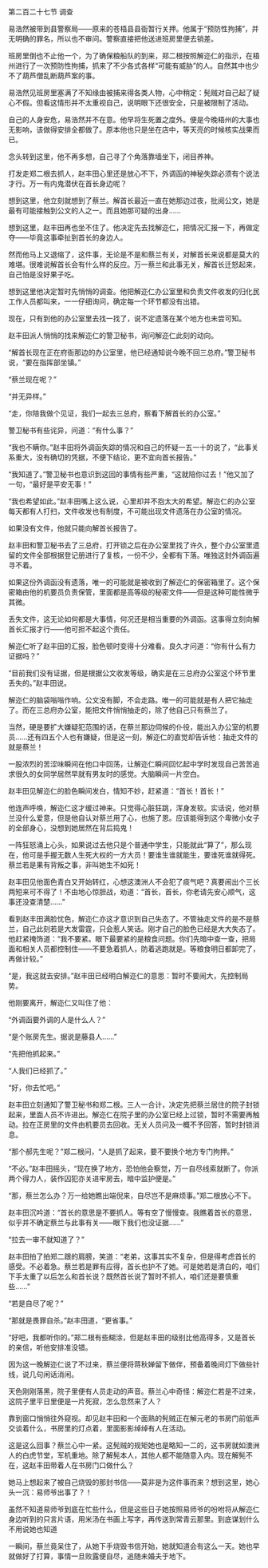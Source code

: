 

第二百二十七节 调查

易浩然被带到县警察局――原来的苍梧县县衙暂行关押。他属于“预防性拘捕”，并无明确的罪名，所以也不审问。警察直接把他送进班房里便去销差。

班房里倒也不止他一个，为了确保粮船队的到来，郑二根按照解迩仁的指示，在梧州进行了一次预防性拘捕，抓来了不少各式各样“可能有威胁”的人。自然其中也少不了葫芦僧乱断葫芦案的事。

易浩然见班房里塞满了不知缘由被捕来得各类人物，心中稍定：髡贼对自己起了疑心不假。但看这情形并不太重视自己，说明眼下还很安全，只是被限制了活动。

自己的人身安危，易浩然并不在意。他早将生死置之度外。便是今晚梧州的大事也无影响，该做得安排全都做了。原本他也只是坐在店中，等天亮的时候核实战果而已。

念头转到这里，他不再多想，自己寻了个角落靠墙坐下，闭目养神。

打发走郑二根去抓人，赵丰田心里还是放心不下，外调函的神秘失踪必须有个说法才行。万一有内鬼潜伏在首长身边呢？

想到这里，他立刻就想到了蔡兰。解首长最近一直在她那边过夜，批阅公文，她是最有可能接触到公文的人之一。而且她那可疑的出身……

想到这里，赵丰田再也坐不住了。他决定先去找解迩仁，把情况汇报一下，再做定夺――毕竟这事牵扯到首长的身边人。

然而他马上又退缩了，这件事，无论是不是和蔡兰有关，对解首长来说都是莫大的难堪。很难说解首长会有什么样的反应。万一蔡兰和此事无关，解首长迁怒起来，自己怕是没好果子吃。

想到这里他决定暂时先悄悄的调查。他把解迩仁办公室里和负责文件收发的归化民工作人员都叫来，一一仔细询问，确定每一个环节都没有出错。

现在，只有到他的办公室里去找一找了，说不定遗落在某个地方也未尝可知。

赵丰田派人悄悄的找来解迩仁的警卫秘书，询问解迩仁此刻的动向。

“解首长现在正在府衙那边的办公室里，他已经通知说今晚不回三总府。”警卫秘书说，“要在指挥部坐镇。”

“蔡兰现在呢？”

“并无异样。”

“走，你陪我做个见证，我们一起去三总府，察看下解首长的办公室。”

警卫秘书有些诧异，问道：“有什么事？”

“我也不瞒你。”赵丰田将外调函失踪的情况和自己的怀疑一五一十的说了，“此事关系重大，没有确切的凭据，不便下结论，更不宜向首长报告。”

“我知道了。”警卫秘书也意识到这回的事情有些严重，“这就陪你过去！”他又加了一句，“最好是平安无事！”

“我也希望如此。”赵丰田嘴上这么说，心里却并不抱太大的希望。解迩仁的办公室每天都有人打扫，文件收发也有制度，不可能出现文件遗落在办公室的情况。

如果没有文件，他就只能向解首长报告了。

赵丰田和警卫秘书去了三总府，打开锁之后在办公室里找了许久，整个办公室里遗留的文件全部根据登记册进行了复核，一份不少，全都有下落。唯独这封外调函遍寻不着。

如果这份外调函没有遗落，唯一的可能就是被收到了解迩仁的保密箱里了。这个保密箱由他的机要员负责保管，里面都是高等级的秘密文件――但是这种可能性微乎其微。

丢失文件，这无论如何都是大事情，何况还是相当重要的外调函。这事得立刻向解首长汇报才行――他可担不起这个责任。

解迩仁听了赵丰田的汇报，脸色顿时变得十分难看。良久才问道：“你有什么有力证据吗？”

“目前我们没有证据，但是根据公文收发等级，确实是在三总府办公室这个环节里丢失的。”赵丰田说。

解迩仁的脑袋嗡嗡作响。公文没有脚，不会走路。唯一的可能就是有人把它抽走了。而在三总府办公室，能把文件悄悄抽走的，除了他自己只有蔡兰了。

当然，硬是要扩大嫌疑犯范围的话，在蔡兰那边伺候的仆役，能出入办公室的机要员……还有四五个人也有嫌疑，但是这一刻，解迩仁的直觉却告诉他：抽走文件的就是蔡兰！

一股浓烈的苦涩味瞬间在他口中回荡，让解迩仁瞬间回忆起中学时发现自己苦苦追求很久的女同学居然早就有男友时的感觉。大脑瞬间一片空白。

赵丰田见解迩仁的脸色瞬间发白，情知不妙，赶紧道：“首长！首长！”

他连声呼唤，解迩仁这才缓过神来。只觉得心脏狂跳，浑身发软。实话说，他对蔡兰没什么爱意，但是他自认对蔡兰用了心，也施了恩。应该能得到这个卑微小女子的全部身心，没想到她居然在背后捣鬼！

一阵狂怒涌上心头，如果说过去他只是个普通中学生，只能就此“算了”，那么现在，他可是手握无数人生死大权的一方大员！要谁生谁就能生，要谁死谁就得死。蔡兰若是果有背叛之事，非叫她生不如死！

赵丰田见他面色青白又开始转红，心想这澳洲人不会犯了痰气吧？真要闹出个三长两短来可不得了！不由地心惊胆战，劝道：“首长，首长，你老请先安心顺气，这事还没查清楚……”

看到赵丰田满脸忧色，解迩仁亦这才意识到自己失态了。不管抽走文件的是不是蔡兰，自己此刻若是大发雷霆，只会惹人笑话。刚才自己的脸色已经是大大失态了。他赶紧掩饰道：“我不要紧。眼下最要紧的是粮食问题。你们先暗中查一查，把局面和相关人员都控制住――不要急着抓人，防着逃跑就是。等粮食明日都卸完了，再做计较。”

“是，我这就去安排。”赵丰田已经明白解迩仁的意思：暂时不要闹大，先控制局势。

他刚要离开，解迩仁又叫住了他：

“外调函要外调的人是什么人？”

“是个账房先生。据说是藤县人……”

“先把他抓起来。”

“人我们已经抓了。”

“好，你去忙吧。”

赵丰田立刻通知了警卫秘书和郑二根。三人一合计，决定先把蔡兰居住的院子封锁起来，里面人员不许进出。解迩仁在院子里的办公室已经上过锁，暂时不需要再触动。拉在正房里的文件由机要员去回收。无关人员问及一概不予回答，暂时封锁消息。

“那个郝先生呢？”郑二根问，“人是抓了起来，要不要换个地方专门拘押。”

“不必。”赵丰田摇头，“现在换了地方，恐怕他会察觉，万一自尽线索就断了。你派两个得力人，装作囚犯亦关进牢房去，暗中监护便是。”

“那，蔡兰怎么办？万一给她瞧出端倪来，自尽岂不是麻烦事。”郑二根放心不下。

赵丰田沉吟道：“首长的意思是不要抓人。等有空了慢慢查。我瞧着首长的意思，似乎并不确定蔡兰与此事有关――眼下我们也没证据……”

“拉去一审不就知道了？”

赵丰田拍了拍郑二跟的肩膀，笑道：“老弟，这事其实不复杂，但是得考虑首长的感受。不必着急。蔡兰若是罪有应得，首长也护不了她。可是她若是清白的，咱们下手太重了以后怎么和首长说？既然首长说了暂时不抓人，咱们还是要慎重些……”

“若是自尽了呢？”

“那就是畏罪自杀。”赵丰田道，“更省事。”

“好吧，我都听你的。”郑二根有些糊涂，但是赵丰田的级别比他高得多，又是首长的亲信，听他安排准没错。

因为这一晚解迩仁说了不过来，蔡兰便将蒋秋婵留下做伴，预备着晚间灯下做些针线，说几句闲话消闲。

天色刚刚落黑，院子里便有人员走动的声音。蔡兰心中奇怪：解迩仁若是不过来，这院子里平日里便是一片死寂，怎么忽然来了人？

靠到窗口悄悄往外窥视。却见赵丰田和一个面熟的髡贼正在解元老的书房门前低声交谈着什么，书房里的灯点着，里面影影绰绰有人在活动。

这是这么回事？蔡兰心中一紧。这髡贼的规矩她也是略知一二的，这书房就如澳洲人的白虎节堂，军机重地。除了解髡本人，其他人都不能随意入内。现在解髡不在，这赵丰田带着人在书房门口做什么？

她马上想起来了被自己烧毁的那封书信――莫非是为这件事而来？想到这里，她心头一沉：易师爷出事了？！

虽然不知道易师爷到底在忙些什么，但是这些日子她按照易师爷的吩咐将从解迩仁身边听到的只言片语，用米汤在书画上写字，再传送到常青云那里。到底谋划什么不用说她也知道

一瞬间，蔡兰竟呆住了，从她下手烧毁书信开始，她就知道会有这么一天。她也早就做好了打算，事情一旦败露便自尽，追随未婚夫于地下。

